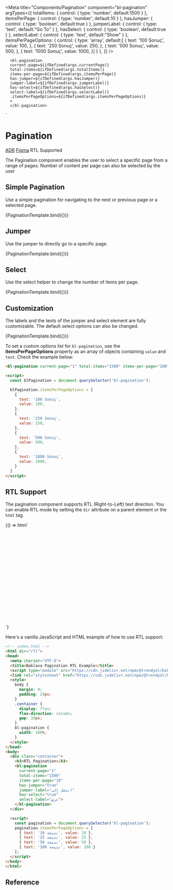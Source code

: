 
<Meta
  title="Components/Pagination"
  component="bl-pagination"
  argTypes={{
     totalItems: {
       control: {
        type: 'number',
        default:1500
      }
    },
     itemsPerPage: {
       control: {
        type: 'number',
        default:10
      }
    },
   hasJumper: {
      control: {
        type: 'boolean',
        default:true
      }
    },
    jumperLabel: {
       control: {
        type: 'text',
        default:"Go To"
      }
    },
   hasSelect: {
      control: {
        type: 'boolean',
        default:true
      }
    },
    selectLabel: {
      control: {
        type: 'text',
        default:"Show"
      }
    },
    itemsPerPageOptions: {
      control: {
        type: 'array',
        default:[
            {
              text: '100 Sonuç',
              value: 100,
            },
            {
              text: '250 Sonuç',
              value: 250,
            },
            {
              text: '500 Sonuç',
              value: 500,
            },
            {
              text: '1000 Sonuç',
              value: 1000,
            }]
      }
    },
  }}
/>

      <bl-pagination
      current-page=${ifDefined(args.currentPage)}
      total-items=${ifDefined(args.totalItems)}
      items-per-page=${ifDefined(args.itemsPerPage)}
      has-jumper=${ifDefined(args.hasJumper)}
      jumper-label=${ifDefined(args.jumperLabel)}
      has-select=${ifDefined(args.hasSelect)}
      select-label=${ifDefined(args.selectLabel)}
      .itemsPerPageOptions=${ifDefined(args.itemsPerPageOptions)}
      >
      </bl-pagination>
  `

# Pagination

<bl-badge icon="document">[ADR](https://github.com/Trendyol/baklava/issues/139)</bl-badge>
<bl-badge icon="puzzle">[Figma](https://www.figma.com/file/RrcLH0mWpIUy4vwuTlDeKN/Baklava-Design-Guide?node-id=118%3A4074)</bl-badge>
<bl-badge icon="check_fill">RTL Supported</bl-badge>

The Pagination component enables the user to select a specific page from a range of pages. Number of content per page can also be selected by the user


## Simple Pagination
Use a simple pagination for navigating to the next or previous page or a selected page.

<Canvas>
<Story name="Basic Usage" args={{currentPage:1,totalItems:1500}}>
    {PaginationTemplate.bind({})}
  </Story>
</Canvas>

## Jumper
Use the jumper to directly go to a specific page.

<Canvas>
<Story name="Jumper" args={{currentPage:1,totalItems:1500,hasJumper:true}}>
    {PaginationTemplate.bind({})}
  </Story>
</Canvas>

## Select
Use the select helper to change the number of items per page.

<Canvas>
<Story name="Select" args={{currentPage:1,totalItems:1500,hasSelect:true}}>
    {PaginationTemplate.bind({})}
  </Story>
</Canvas>

## Customization
The labels and the texts of the jumper and select element are fully customizable. The default select options can also be changed.

<Canvas>
<Story name="Customization"  args={{
  currentPage:1,
  totalItems:1500,
  itemsPerPage:100,
  hasJumper:true,
  jumperLabel:"Sayfaya Git",
  hasSelect:true,
  selectLabel:"Sayfa Başına",
  itemsPerPageOptions:[
  {
    text: '100 Sonuç',
    value: 100,
  },
  {
    text: '250 Sonuç',
    value: 250,
  },
  {
    text: '500 Sonuç',
    value: 500,
  },
  {
    text: '1000 Sonuç',
    value: 1000,
  }]
  }}>
    {PaginationTemplate.bind({})}
  </Story>
</Canvas>

To set a custom options list for `bl-pagination`, use the **itemsPerPageOptions** property as an array of objects containing `value` and `text`. Check the example below:

```html
<bl-pagination current-page="1" total-items="1500" items-per-page="100" has-jumper="true" jumper-label="Sayfaya Git" has-select="true" select-label="Sayfa Başına"></bl-pagination>

<script>
  const blPagination = document.querySelector('bl-pagination');

  blPagination.itemsPerPageOptions = [
    {
      text: '100 Sonuç',
      value: 100,
    },
    {
      text: '250 Sonuç',
      value: 250,
    },
    {
      text: '500 Sonuç',
      value: 500,
    },
    {
      text: '1000 Sonuç',
      value: 1000,
    }
  ]
</script>
```

## RTL Support

The pagination component supports RTL (Right-to-Left) text direction. You can enable RTL mode by setting the `dir` attribute on a parent element or the `html` tag.

<Canvas>
  <Story name="RTL Support">
    {() => html`
      <div>
        <iframe
          srcdoc="
            <html dir='rtl'>
              <head>
                <script type='module' src='https://cdn.jsdelivr.net/npm/@trendyol/baklava@latest/dist/baklava.js'></script>
                <link rel='stylesheet' href='https://cdn.jsdelivr.net/npm/@trendyol/baklava@latest/dist/themes/default.css'>
                <style>
                  body {
                    margin: 0;
                    padding: 24px;
                  }
                  .container {
                    display: flex;
                    flex-direction: column;
                    gap: 16px;
                  }
                  bl-pagination {
                    width: 100%;
                  }
                </style>
              </head>
              <body>
                <div class='container'>
                  <bl-pagination
                    current-page='1'
                    total-items='1500'
                    items-per-page='10'
                    has-jumper='true'
                    jumper-label='انتقل إلى'
                    has-select='true'
                    select-label='عرض'
                  ></bl-pagination>
                </div>
                <script>
                  document.querySelectorAll('bl-pagination').forEach(pagination => {
                    pagination.itemsPerPageOptions = [
                      { text: '10 نتيجة', value: 10 },
                      { text: '25 نتيجة', value: 25 },
                      { text: '50 نتيجة', value: 50 },
                      { text: '100 نتيجة', value: 100 }
                    ];
                  });
                </script>
              </body>
            </html>
          "
          style="border: none; width: 100%; height: 300px;"
        ></iframe>
      </div>
    `}
  </Story>
</Canvas>

Here's a vanilla JavaScript and HTML example of how to use RTL support:

```html
<!-- index.html -->
<html dir="rtl">
<head>
  <meta charset="UTF-8">
  <title>Baklava Pagination RTL Example</title>
  <script type="module" src="https://cdn.jsdelivr.net/npm/@trendyol/baklava@3.3.0-beta.1/dist/baklava.js"></script>
  <link rel="stylesheet" href="https://cdn.jsdelivr.net/npm/@trendyol/baklava@3.3.0-beta.1/dist/themes/default.css">
  <style>
    body {
      margin: 0;
      padding: 24px;
    }
    .container {
      display: flex;
      flex-direction: column;
      gap: 16px;
    }
    bl-pagination {
      width: 100%;
    }
  </style>
</head>
<body>
  <div class="container">
    <h3>RTL Pagination</h3>
    <bl-pagination
      current-page="1"
      total-items="1500"
      items-per-page="10"
      has-jumper="true"
      jumper-label="انتقل إلى"
      has-select="true"
      select-label="عرض">
    </bl-pagination>
  </div>

  <script>
    const pagination = document.querySelector('bl-pagination');
    pagination.itemsPerPageOptions = [
      { text: '10 نتيجة', value: 10 },
      { text: '25 نتيجة', value: 25 },
      { text: '50 نتيجة', value: 50 },
      { text: '100 نتيجة', value: 100 }
    ];
  </script>
</body>
</html>
```

## Reference

<ArgsTable of="bl-pagination" />


